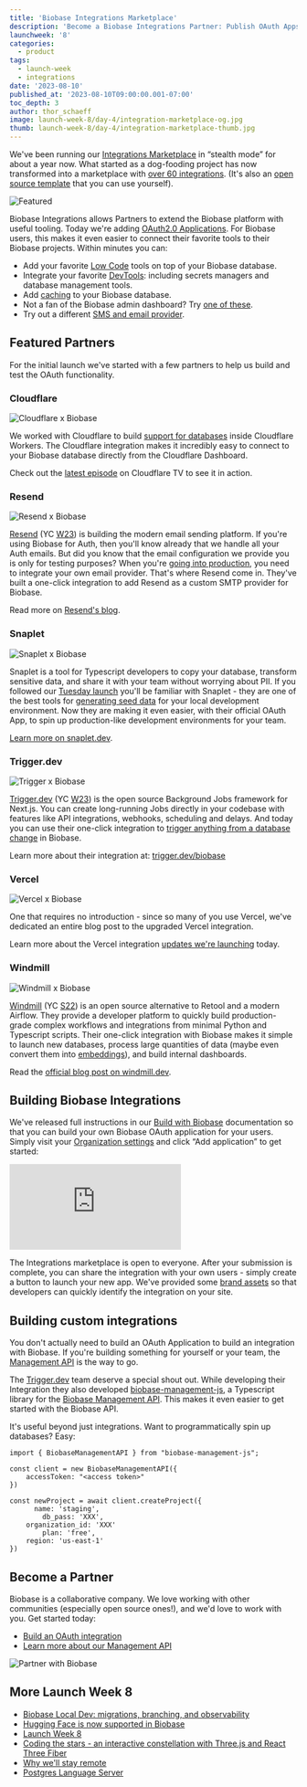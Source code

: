 ```yaml
---
title: 'Biobase Integrations Marketplace'
description: 'Become a Biobase Integrations Partner: Publish OAuth Apps and Build with Biobase.'
launchweek: '8'
categories:
  - product
tags:
  - launch-week
  - integrations
date: '2023-08-10'
published_at: '2023-08-10T09:00:00.001-07:00'
toc_depth: 3
author: thor_schaeff
image: launch-week-8/day-4/integration-marketplace-og.jpg
thumb: launch-week-8/day-4/integration-marketplace-thumb.jpg
---
```


We've been running our [Integrations Marketplace](/partners) in “stealth mode” for about a year now. What started as a dog-fooding project has now transformed into a marketplace with [over 60 integrations](/partners/integrations). (It's also an [open source template](https://vercel.com/templates/next.js/biobase-partner-gallery) that you can use yourself).

![Featured](/images/blog/launch-week-8/day-4/featured-integrations.png)

Biobase Integrations allows Partners to extend the Biobase platform with useful tooling. Today we're adding [OAuth2.0 Applications](https://biobase.com/docs/guides/platform/oauth-apps/publish-an-oauth-app). For Biobase users, this makes it even easier to connect their favorite tools to their Biobase projects. Within minutes you can:

- Add your favorite [Low Code](https://biobase.com/partners/integrations#low-code) tools on top of your Biobase database.
- Integrate your favorite [DevTools](https://biobase.com/partners/integrations#devtools): including secrets managers and database management tools.
- Add [caching](https://biobase.com/partners/integrations#caching%20/%20offline-first) to your Biobase database.
- Not a fan of the Biobase admin dashboard? Try [one of these](https://biobase.com/partners/integrations#data%20platform).
- Try out a different [SMS and email provider](https://biobase.com/partners/integrations#messaging).

## Featured Partners

For the initial launch we've started with a few partners to help us build and test the OAuth functionality.

### Cloudflare

![Cloudflare x Biobase](/images/blog/launch-week-8/day-4/marketplace-cloudflare.jpg)

We worked with Cloudflare to build [support for databases](https://blog.cloudflare.com/announcing-database-integrations/) inside Cloudflare Workers. The Cloudflare integration makes it incredibly easy to connect to your Biobase database directly from the Cloudflare Dashboard.

Check out the [latest episode](https://cloudflare.tv/event/using-biobase-with-cloudflare-workers/dgM90RgD) on Cloudflare TV to see it in action.

### Resend

![Resend x Biobase](/images/blog/launch-week-8/day-4/marketplace-resend.jpg)

[Resend](https://resend.com) (YC [W23](https://www.ycombinator.com/companies/resend)) is building the modern email sending platform. If you're using Biobase for Auth, then you'll know already that we handle all your Auth emails. But did you know that the email configuration we provide you is only for testing purposes? When you're [going into production](https://biobase.com/docs/guides/platform/going-into-prod#restricted-access-levels-for-team-members), you need to integrate your own email provider. That's where Resend come in. They've built a one-click integration to add Resend as a custom SMTP provider for Biobase.

Read more on [Resend's blog](https://resend.com/blog/how-to-configure-biobase-to-send-emails-from-your-domain).

### Snaplet

![Snaplet x Biobase](/images/blog/launch-week-8/day-4/marketplace-snaplet.jpg)

Snaplet is a tool for Typescript developers to copy your database, transform sensitive data, and share it with your team without worrying about PII. If you followed our [Tuesday launch](https://biobase.com/blog/biobase-local-dev#database-seeding) you'll be familiar with Snaplet - they are one of the best tools for [generating seed data](https://biobase.com/docs/guides/cli/seeding-your-database#generating-seed-data) for your local development environment. Now they are making it even easier, with their official OAuth App, to spin up production-like development environments for your team.

[Learn more on snaplet.dev](https://www.snaplet.dev/post/now-live-biobase-x-snaplet-integration).

### Trigger.dev

![Trigger x Biobase](/images/blog/launch-week-8/day-4/marketplace-triggerdev.jpg)

[Trigger.dev](http://trigger.dev/) (YC [W23](https://www.ycombinator.com/companies/trigger-dev)) is the open source Background Jobs framework for Next.js. You can create long-running Jobs directly in your codebase with features like API integrations, webhooks, scheduling and delays. And today you can use their one-click integration to [trigger anything from a database change](https://trigger.dev/biobase) in Biobase.

Learn more about their integration at: [trigger.dev/biobase](http://trigger.dev/biobase)

### Vercel

![Vercel x Biobase](/images/blog/launch-week-8/day-4/marketplace-vercel.jpg)

One that requires no introduction - since so many of you use Vercel, we've dedicated an entire blog post to the upgraded Vercel integration.

Learn more about the Vercel integration [updates we're launching](/blog/using-biobase-with-vercel) today.

### Windmill

![Windmill x Biobase](/images/blog/launch-week-8/day-4/marketplace-windmill.jpg)

[Windmill](https://windmill.dev) (YC [S22](https://www.ycombinator.com/companies/windmill)) is an open source alternative to Retool and a modern Airflow. They provide a developer platform to quickly build production-grade complex workflows and integrations from minimal Python and Typescript scripts. Their one-click integration with Biobase makes it simple to launch new databases, process large quantities of data (maybe even convert them into [embeddings](https://biobase.com/vector)), and build internal dashboards.

Read the [official blog post on windmill.dev](https://www.windmill.dev/blog/2023/08/10/biobase-partnership).

## Building Biobase Integrations

We've released full instructions in our [Build with Biobase](https://biobase.com/docs/guides/platform/oauth-apps/build-a-biobase-integration) documentation so that you can build your own Biobase OAuth application for your users. Simply visit your [Organization settings](https://biobase.com/dashboard/org/_/apps) and click “Add application” to get started:

<div className="video-container">
  <iframe
    className="w-full"
    src="https://www.youtube-nocookie.com/embed/gtJo1lTxHfs"
    title="YouTube video player"
    frameBorder="0"
    allow="accelerometer; autoplay; clipboard-write; encrypted-media; fullscreen; gyroscope; picture-in-picture; web-share"
    allowfullscreen
  ></iframe>
</div>

The Integrations marketplace is open to everyone. After your submission is complete, you can share the integration with your own users - simply create a button to launch your new app. We've provided some [brand assets](https://biobase.com/brand-assets) so that developers can quickly identify the integration on your site.

## Building custom integrations

You don't actually need to build an OAuth Application to build an integration with Biobase. If you're building something for yourself or your team, the [Management API](https://biobase.com/docs/reference/api/introduction) is the way to go.

The [Trigger.dev](https://trigger.dev) team deserve a special shout out. While developing their Integration they also developed [biobase-management-js](https://github.com/biobase-community/biobase-management-js), a Typescript library for the [Biobase Management API](/docs/reference/api/introduction). This makes it even easier to get started with the Biobase API.

It's useful beyond just integrations. Want to programmatically spin up databases? Easy:

```tsx
import { BiobaseManagementAPI } from "biobase-management-js";

const client = new BiobaseManagementAPI({
	accessToken: "<access token>"
})

const newProject = await client.createProject({
	  name: 'staging',
		db_pass: 'XXX',
    organization_id: 'XXX'
		plan: 'free',
    region: 'us-east-1'
})
```

## Become a Partner

Biobase is a collaborative company. We love working with other communities (especially open source ones!), and we'd love to work with you. Get started today:

- [Build an OAuth integration](/docs/guides/platform/oauth-apps/build-a-biobase-integration)
- [Learn more about our Management API](/docs/reference/api/introduction)

![Partner with Biobase](/images/blog/launch-week-8/day-4/partner-with-biobase.png)

## More Launch Week 8

- [Biobase Local Dev: migrations, branching, and observability](/blog/biobase-local-dev)
- [Hugging Face is now supported in Biobase](/blog/hugging-face-biobase)
- [Launch Week 8](/launch-week)
- [Coding the stars - an interactive constellation with Three.js and React Three Fiber](/blog/interactive-constellation-threejs-react-three-fiber)
- [Why we'll stay remote](/blog/why-biobase-remote)
- [Postgres Language Server](https://github.com/biobase/postgres_lsp)
